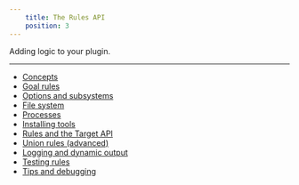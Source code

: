 ```yaml
---
    title: The Rules API
    position: 3
---
```


Adding logic to your plugin.

---

- [Concepts](doc:rules-api-concepts)
- [Goal rules](doc:rules-api-goal-rules)
- [Options and subsystems](doc:rules-api-subsystems)
- [File system](doc:rules-api-file-system)
- [Processes](doc:rules-api-process)
- [Installing tools](doc:rules-api-installing-tools)
- [Rules and the Target API](doc:rules-api-and-target-api)
- [Union rules (advanced)](doc:rules-api-unions)
- [Logging and dynamic output](doc:rules-api-logging)
- [Testing rules](doc:rules-api-testing)
- [Tips and debugging](doc:rules-api-tips)